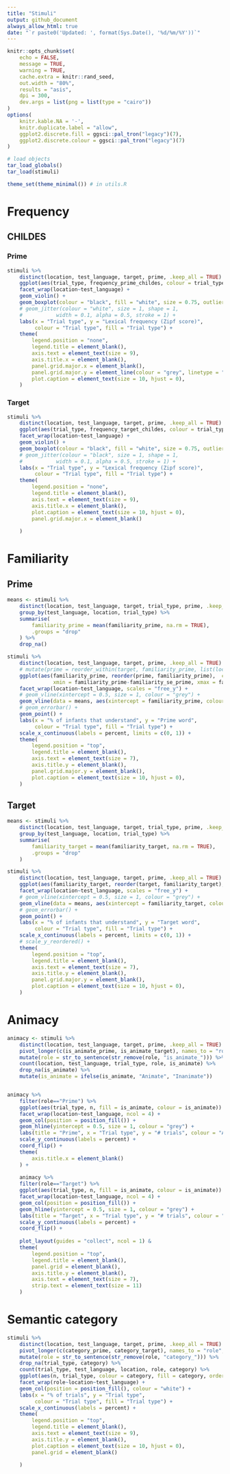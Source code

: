 ```yaml
---
title: "Stimuli"
output: github_document
always_allow_html: true
date: "`r paste0('Updated: ', format(Sys.Date(), '%d/%m/%Y'))`"
---
```




```r
knitr::opts_chunk$set(
	echo = FALSE,
	message = TRUE,
	warning = TRUE, 
	cache.extra = knitr::rand_seed,
	out.width = "80%",
	results = "asis",
	dpi = 300,
	dev.args = list(png = list(type = "cairo"))
)
options(
	knitr.kable.NA = '-',
	knitr.duplicate.label = "allow",
	ggplot2.discrete.fill = ggsci::pal_tron("legacy")(7),
	ggplot2.discrete.colour = ggsci::pal_tron("legacy")(7)
)


```


```r

# load objects
tar_load_globals()
tar_load(stimuli)

theme_set(theme_minimal()) # in utils.R
```


# Frequency {.tabset }

## CHILDES {.tabset }

### Prime

```r

stimuli %>% 
	distinct(location, test_language, target, prime, .keep_all = TRUE) %>% 
	ggplot(aes(trial_type, frequency_prime_childes, colour = trial_type, fill = trial_type)) +
	facet_wrap(location~test_language) +
	geom_violin() +
	geom_boxplot(colour = "black", fill = "white", size = 0.75, outlier.colour = NA, width = 0.1) +
	# geom_jitter(colour = "white", size = 1, shape = 1,
	# 			width = 0.1, alpha = 0.5, stroke = 1) +
	labs(x = "Trial type", y = "Lexical frequency (Zipf score)",
		 colour = "Trial type", fill = "Trial type") +
	theme(
		legend.position = "none",
		legend.title = element_blank(),
		axis.text = element_text(size = 9),
		axis.title.x = element_blank(),
		panel.grid.major.x = element_blank(),
		panel.grid.major.y = element_line(colour = "grey", linetype = "dotted"),
		plot.caption = element_text(size = 10, hjust = 0),
	)

```

### Target

```r
stimuli %>% 
	distinct(location, test_language, target, prime, .keep_all = TRUE) %>% 
	ggplot(aes(trial_type, frequency_target_childes, colour = trial_type, fill = trial_type)) +
	facet_wrap(location~test_language) +
	geom_violin() +
	geom_boxplot(colour = "black", fill = "white", size = 0.75, outlier.colour = NA, width = 0.1) +
	# geom_jitter(colour = "black", size = 1, shape = 1,
	# 			width = 0.1, alpha = 0.5, stroke = 1) +
	labs(x = "Trial type", y = "Lexical frequency (Zipf score)",
		 colour = "Trial type", fill = "Trial type") +
	theme(
		legend.position = "none",
		legend.title = element_blank(),
		axis.text = element_text(size = 9),
		axis.title.x = element_blank(),
		plot.caption = element_text(size = 10, hjust = 0),
		panel.grid.major.x = element_blank()
		
	)
```



# Familiarity {.tabset }

## Prime

```r
means <- stimuli %>% 
	distinct(location, test_language, target, trial_type, prime, .keep_all = TRUE) %>% 
	group_by(test_language, location, trial_type) %>% 
	summarise(
		familiarity_prime = mean(familiarity_prime, na.rm = TRUE),
		.groups = "drop"
	) %>% 
	drop_na()

stimuli %>% 
	distinct(location, test_language, target, prime, .keep_all = TRUE) %>% 
	# mutate(prime = reorder_within(target, familiarity_prime, list(location, test_language))) %>% 
	ggplot(aes(familiarity_prime, reorder(prime, familiarity_prime),  colour = trial_type, fill = trial_type,
			   xmin = familiarity_prime-familiarity_se_prime, xmax = familiarity_prime-familiarity_se_prime)) +
	facet_wrap(location~test_language, scales = "free_y") +
	# geom_vline(xintercept = 0.5, size = 1, colour = "grey") +
	geom_vline(data = means, aes(xintercept = familiarity_prime, colour = trial_type), size = 1) +
	# geom_errorbar() +
	geom_point() +
	labs(x = "% of infants that understand", y = "Prime word",
		 colour = "Trial type", fill = "Trial type") +
	scale_x_continuous(labels = percent, limits = c(0, 1)) +
	theme(
		legend.position = "top",
		legend.title = element_blank(),
		axis.text = element_text(size = 7),
		axis.title.y = element_blank(),
		panel.grid.major.y = element_blank(),
		plot.caption = element_text(size = 10, hjust = 0),
	)

```

## Target

```r
means <- stimuli %>% 
	distinct(location, test_language, target, trial_type, prime, .keep_all = TRUE) %>% 
	group_by(test_language, location, trial_type) %>% 
	summarise(
		familiarity_target = mean(familiarity_target, na.rm = TRUE),
		.groups = "drop"
	) 

stimuli %>% 
	distinct(location, test_language, target, prime, .keep_all = TRUE) %>% 
	ggplot(aes(familiarity_target, reorder(target, familiarity_target), colour = trial_type, fill = trial_type)) +
	facet_wrap(location~test_language, scales = "free_y") +
	# geom_vline(xintercept = 0.5, size = 1, colour = "grey") +
	geom_vline(data = means, aes(xintercept = familiarity_target, colour = trial_type), size = 1) +
	# geom_errorbar() +
	geom_point() +
	labs(x = "% of infants that understand", y = "Target word",
		 colour = "Trial type", fill = "Trial type") +
	scale_x_continuous(labels = percent, limits = c(0, 1)) +
	# scale_y_reordered() +
	theme(
		legend.position = "top",
		legend.title = element_blank(),
		axis.text = element_text(size = 7),
		axis.title.y = element_blank(),
		panel.grid.major.y = element_blank(),
		plot.caption = element_text(size = 10, hjust = 0),
	)


```


# Animacy

```r

animacy <- stimuli %>%
	distinct(location, test_language, target, prime, .keep_all = TRUE) %>% 
	pivot_longer(c(is_animate_prime, is_animate_target), names_to = "role", values_to = "is_animate") %>% 
	mutate(role = str_to_sentence(str_remove(role, "is_animate_"))) %>% 
	count(location, test_language, trial_type, role, is_animate) %>% 
	drop_na(is_animate) %>% 
	mutate(is_animate = ifelse(is_animate, "Animate", "Inanimate"))


animacy %>% 
	filter(role=="Prime") %>% 
	ggplot(aes(trial_type, n, fill = is_animate, colour = is_animate)) +
	facet_wrap(location~test_language, ncol = 4) +
	geom_col(position = position_fill()) +
	geom_hline(yintercept = 0.5, size = 1, colour = "grey") +
	labs(title = "Prime", x = "Trial type", y = "# trials", colour = "Animacy", fill = "Animacy") +
	scale_y_continuous(labels = percent) +
	coord_flip() + 
	theme(
		axis.title.x = element_blank()
	) +
	
	animacy %>% 
	filter(role=="Target") %>% 
	ggplot(aes(trial_type, n, fill = is_animate, colour = is_animate)) +
	facet_wrap(location~test_language, ncol = 4) +
	geom_col(position = position_fill()) +
	geom_hline(yintercept = 0.5, size = 1, colour = "grey") +
	labs(title = "Target", x = "Trial type", y = "# trials", colour = "Animacy", fill = "Animacy") +
	scale_y_continuous(labels = percent) +
	coord_flip() +
	
	plot_layout(guides = "collect", ncol = 1) &
	theme(
		legend.position = "top",
		legend.title = element_blank(),
		panel.grid = element_blank(),
		axis.title.y = element_blank(),
		axis.text = element_text(size = 7),
		strip.text = element_text(size = 11)
	)


```


# Semantic category

```r

stimuli %>% 
	distinct(location, test_language, target, prime, .keep_all = TRUE) %>% 
	pivot_longer(c(category_prime, category_target), names_to = "role", values_to = "category") %>% 
	mutate(role = str_to_sentence(str_remove(role, "category_"))) %>% 
	drop_na(trial_type, category) %>% 
	count(trial_type, test_language, location, role, category) %>% 
	ggplot(aes(n, trial_type, colour = category, fill = category, order = n)) +
	facet_wrap(role~location~test_language) +
	geom_col(position = position_fill(), colour = "white") +
	labs(x = "% of trials", y = "Trial type",
		 colour = "Trial type", fill = "Trial type") +
	scale_x_continuous(labels = percent) +
	theme(
		legend.position = "top",
		legend.title = element_blank(),
		axis.text = element_text(size = 9),
		axis.title.y = element_blank(),
		plot.caption = element_text(size = 10, hjust = 0),
		panel.grid = element_blank()
		
	)

```

